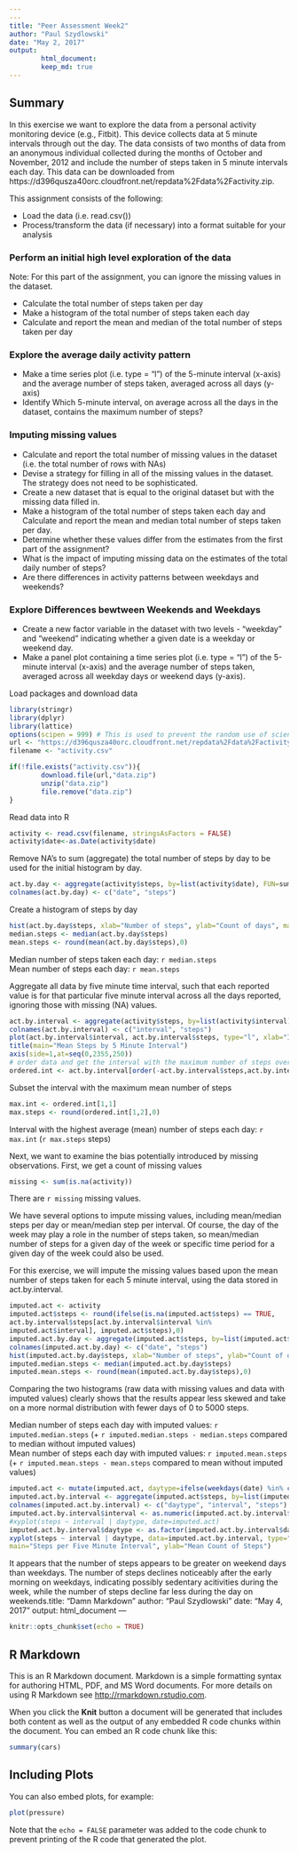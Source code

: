 ---
---
title: "Peer Assessment Week2"
author: "Paul Szydlowski"
date: "May 2, 2017"
output:
        html_document:
        keep_md: true
---
        
## Summary
In this exercise we want to explore the data from a personal activity monitoring device (e.g., Fitbit). This device collects data at 5 minute intervals through out the day. The data consists of two months of data from an anonymous individual collected during the months of October and November, 2012 and include the number of steps taken in 5 minute intervals each day. This data can be downloaded from https://d396qusza40orc.cloudfront.net/repdata%2Fdata%2Factivity.zip.

This assignment consists of the following:
        
* Load the data (i.e. read.csv())
* Process/transform the data (if necessary) into a format suitable for your analysis

### Perform an initial high level exploration of the data
Note: For this part of the assignment, you can ignore the missing values in the dataset.

* Calculate the total number of steps taken per day
* Make a histogram of the total number of steps taken each day
* Calculate and report the mean and median of the total number of steps taken per day

### Explore the average daily activity pattern

* Make a time series plot (i.e. type = "l") of the 5-minute interval (x-axis) and the average number of steps taken, averaged across all days (y-axis)
* Identify Which 5-minute interval, on average across all the days in the dataset, contains the maximum number of steps?

### Imputing missing values

* Calculate and report the total number of missing values in the dataset (i.e. the total number of rows with NAs)
* Devise a strategy for filling in all of the missing values in the dataset. The strategy does not need to be sophisticated. 
* Create a new dataset that is equal to the original dataset but with the missing data filled in.
* Make a histogram of the total number of steps taken each day and Calculate and report the mean and median total number of steps taken per day. 
* Determine whether these values differ from the estimates from the first part of the assignment? 
* What is the impact of imputing missing data on the estimates of the total daily number of steps?
* Are there differences in activity patterns between weekdays and weekends?

### Explore Differences bewtween Weekends and Weekdays

* Create a new factor variable in the dataset with two levels - "weekday" and "weekend" indicating whether a given date is a weekday or weekend day.
* Make a panel plot containing a time series plot (i.e. type = "l") of the 5-minute interval (x-axis) and the average number of steps taken, averaged across all weekday days or weekend days (y-axis). 



Load packages and download data
```{r}
library(stringr)
library(dplyr)
library(lattice)
options(scipen = 999) # This is used to prevent the random use of scientific notation that was taking place in output below.
url <- "https://d396qusza40orc.cloudfront.net/repdata%2Fdata%2Factivity.zip"
filename <- "activity.csv"

if(!file.exists("activity.csv")){
        download.file(url,"data.zip")
        unzip("data.zip")
        file.remove("data.zip")
}
```
Read data into R
```{r}
activity <- read.csv(filename, stringsAsFactors = FALSE)
activity$date<-as.Date(activity$date)
```
Remove NA's to sum (aggregate) the total number of steps by day to be used for the initial histogram by day.
```{r}
act.by.day <- aggregate(activity$steps, by=list(activity$date), FUN=sum, na.rm=TRUE)
colnames(act.by.day) <- c("date", "steps")
```
Create a histogram of steps by day
```{r}
hist(act.by.day$steps, xlab="Number of steps", ylab="Count of days", main="Steps Histogram (missing values ignored)")
median.steps <- median(act.by.day$steps)
mean.steps <- round(mean(act.by.day$steps),0)
```
Median number of steps taken each day: `r median.steps `   
Mean number of steps each day: `r mean.steps `

Aggregate all data by five minute time interval, such that each reported value is for that particular five minute interval across all the days reported, ignoring those with missing (NA) values.
```{r}
act.by.interval <- aggregate(activity$steps, by=list(activity$interval), FUN=mean, na.rm=TRUE)
colnames(act.by.interval) <- c("interval", "steps")
plot(act.by.interval$interval, act.by.interval$steps, type="l", xlab="Interval", ylab="Mean # of steps")
title(main="Mean Steps by 5 Minute Interval")
axis(side=1,at=seq(0,2355,250))
# order data and get the interval with the maximum number of steps over all days
ordered.int <- act.by.interval[order(-act.by.interval$steps,act.by.interval$interval),]
```
Subset the interval with the maximum mean number of steps
```{r}
max.int <- ordered.int[1,1]
max.steps <- round(ordered.int[1,2],0)
```
Interval with the highest average (mean) number of steps each day: `r max.int` (`r max.steps` steps)

Next, we want to examine the bias potentially introduced by missing observations. First, we get a count of missing values
```{r}
missing <- sum(is.na(activity))
```
There are `r missing` missing values.

We have several options to impute missing values, including mean/median steps per day or mean/median step per interval. Of course, the day of the week may play a role in the number of steps taken, so mean/median number of steps for a given day of the week or specific time period for a given day of the week could also be used.

For this exercise, we will impute the missing values based upon the mean number of steps taken for each 5 minute interval, using the data stored in act.by.interval. 

```{r}
imputed.act <- activity
imputed.act$steps <- round(ifelse(is.na(imputed.act$steps) == TRUE, 
act.by.interval$steps[act.by.interval$interval %in% 
imputed.act$interval], imputed.act$steps),0)
imputed.act.by.day <- aggregate(imputed.act$steps, by=list(imputed.act$date), FUN=sum, na.rm=TRUE)
colnames(imputed.act.by.day) <- c("date", "steps")
hist(imputed.act.by.day$steps, xlab="Number of steps", ylab="Count of days", main="Steps Histogram (missing values imputed)")
imputed.median.steps <- median(imputed.act.by.day$steps)
imputed.mean.steps <- round(mean(imputed.act.by.day$steps),0)
```
Comparing the two histograms (raw data with missing values and data with imputed values) clearly shows that the results appear less skewed and take on a more normal distribution with fewer days of 0 to 5000 steps.

Median number of steps each day with imputed values: `r imputed.median.steps ` (+ `r imputed.median.steps - median.steps ` compared to median without imputed values)   
Mean number of steps each day with imputed values: `r imputed.mean.steps ` (+ `r imputed.mean.steps - mean.steps ` compared to mean without imputed values)   


```{r}
imputed.act <- mutate(imputed.act, daytype=ifelse(weekdays(date) %in% c("Saturday", "Sunday"),"weekend", "weekday"))
imputed.act.by.interval <- aggregate(imputed.act$steps, by=list(imputed.act$daytype,  imputed.act$interval), FUN=mean, na.rm=TRUE)
colnames(imputed.act.by.interval) <- c("daytype", "interval", "steps")
imputed.act.by.interval$interval <- as.numeric(imputed.act.by.interval$interval)
#xyplot(steps ~ interval | daytype, date=imputed.act)
imputed.act.by.interval$daytype <- as.factor(imputed.act.by.interval$daytype)
xyplot(steps ~ interval | daytype, data=imputed.act.by.interval, type="l", layout=c(1,2),
main="Steps per Five Minute Interval", ylab="Mean Count of Steps")
```


It appears that the number of steps appears to be greater on weekend days than weekdays. The number of steps declines noticeably after the early morning on weekdays, indicating possibly sedentary acitivities during the week, while the number of steps decline far less during the day on weekends.title: "Damn Markdown"
author: "Paul Szydlowski"
date: "May 4, 2017"
output: html_document
---

```{r setup, include=FALSE}
knitr::opts_chunk$set(echo = TRUE)
```

## R Markdown

This is an R Markdown document. Markdown is a simple formatting syntax for authoring HTML, PDF, and MS Word documents. For more details on using R Markdown see <http://rmarkdown.rstudio.com>.

When you click the **Knit** button a document will be generated that includes both content as well as the output of any embedded R code chunks within the document. You can embed an R code chunk like this:

```{r cars}
summary(cars)
```

## Including Plots

You can also embed plots, for example:

```{r pressure, echo=FALSE}
plot(pressure)
```

Note that the `echo = FALSE` parameter was added to the code chunk to prevent printing of the R code that generated the plot.
